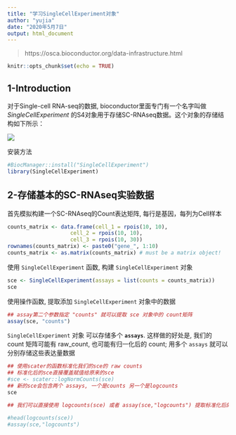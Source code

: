 ---
title: "学习SingleCellExperiment对象"
author: "yujia"
date: "2020年5月7日"
output: html_document
---

> https://osca.bioconductor.org/data-infrastructure.html

```{r setup, include=FALSE}
knitr::opts_chunk$set(echo = TRUE)
```

## 1-Introduction
对于Single-cell RNA-seq的数据, bioconductor里面专门有一个名字叫做 *SingleCellExperiment* 的S4对象用于存储SC-RNAseq数据。这个对象的存储结构如下所示：

![](./mdFigures/SingleCellExperiment.png)

安装方法

```{r SingleCellExperiment}
#BiocManager::install("SingleCellExperiment")
library(SingleCellExperiment)
```

## 2-存储基本的SC-RNAseq实验数据

首先模拟构建一个SC-RNAseq的Count表达矩阵, 每行是基因，每列为Cell样本

```{r, echo=FALSE}
counts_matrix <- data.frame(cell_1 = rpois(10, 10), 
                    cell_2 = rpois(10, 10), 
                    cell_3 = rpois(10, 30))
rownames(counts_matrix) <- paste0("gene_", 1:10)
counts_matrix <- as.matrix(counts_matrix) # must be a matrix object!
```

使用 `SingleCellExperiment` 函数, 构建 `SingleCellExperiment` 对象

```{r}
sce <- SingleCellExperiment(assays = list(counts = counts_matrix))
sce
```

使用操作函数, 提取添加 `SingleCellExperiment` 对象中的数据

```{r}
## assay第二个参数指定 "counts" 就可以提取 sce 对象中的 count矩阵
assay(sce, "counts") 
```

`SingleCellExperiment` 对象 可以存储多个 **`assays`**. 这样做的好处是, 我们的 count 矩阵可能有 raw_count, 也可能有归一化后的 count; 用多个 `assays` 就可以分别存储这些表达量数据

```{r}
## 使用scater的函数标准化我们的sce的 raw counts
## 标准化后的sce直接覆盖赋值给原来的sce
#sce <- scater::logNormCounts(sce)
## 新的sce会包含两个 assays, 一个是counts 另一个是logcounts
sce

## 我们可以直接使用 logcounts(sce) 或者 assay(sce,"logcounts") 提取标准化后的表达矩阵

#head(logcounts(sce))
#assay(sce,"logcounts")

```


